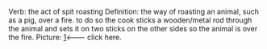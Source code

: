 {{rfc}}
Verb: the act of spit roasting
Definition: the way of roasting an animal, such as a pig, over a fire.  to do so the cook sticks a wooden/metal rod through the animal and sets it on two sticks on the other sides so the animal is over the fire.
Picture: [http://www.3men.com/spitroasting.htm]<--- click here.
